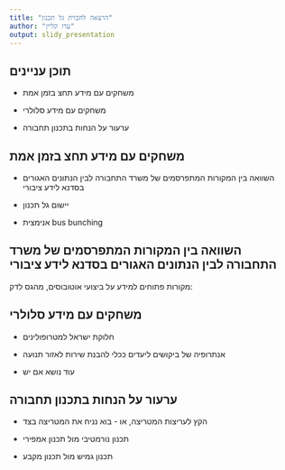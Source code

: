 ```yaml
---
title: "הרצאה לחברת גל תכנון"
author: "עדו קליין"
output: slidy_presentation
---
```

```{=html}

<style>

div { direction:rtl;}

pre{ direction:ltr;}

</style>
```

## תוכן עניינים

- משחקים עם מידע תחצ בזמן אמת  

- משחקים עם מידע סלולרי  

- ערעור על הנחות בתכנון תחבורה

## משחקים עם מידע תחצ בזמן אמת  

- השוואה בין המקורות המתפרסמים של משרד התחבורה לבין הנתונים האגורים בסדנא לידע ציבורי

- יישום גל תכנון

- אנימצית bus bunching

## השוואה בין המקורות המתפרסמים של משרד התחבורה לבין הנתונים האגורים בסדנא לידע ציבורי

מקורות פתוחים למידע על ביצועי אוטובוסים, מהגס לדק:






## משחקים עם מידע סלולרי  

- חלוקת ישראל למטרופולינים

- אנתרופיה של ביקושים ליעדים ככלי להבנת שירות לאזור תנועה

- עוד נושא אם יש

## ערעור על הנחות בתכנון תחבורה  

- הקץ לעריצות המטריצה, או - בוא נניח את המטריצה בצד

- תכנון נורמטיבי מול תכנון אמפירי

- תכנון גמיש מול תכנון מקבע
